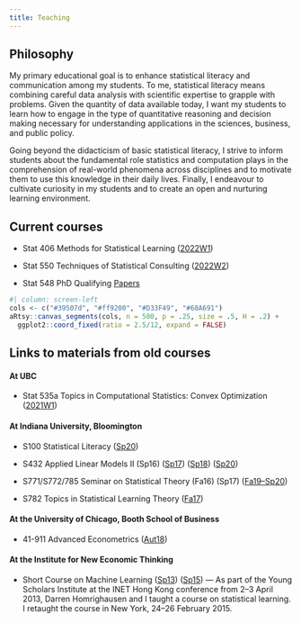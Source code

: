 ```yaml
---
title: Teaching
---
```


## Philosophy

My primary educational goal is to enhance statistical literacy and communication among my students. To me, statistical literacy means combining careful data analysis with scientific expertise to grapple with problems. Given the quantity of data available today, I want my students to learn how to engage in the type of quantitative reasoning and decision making necessary for understanding applications in the sciences, business, and public policy.

Going beyond the didacticism of basic statistical literacy, I strive to inform students about the fundamental role statistics and computation plays in the comprehension of real-world phenomena across disciplines and to motivate them to use this knowledge in their daily lives. Finally, I endeavour to cultivate curiosity in my students and to create an open and nurturing learning environment.

## Current courses

-   Stat 406 Methods for Statistical Learning ([2022W1](https://ubc-stat.github.io/stat-406/))

-   Stat 550 Techniques of Statistical Consulting ([2022W2](https://ubc-stat.github.io/stat-550/))

-   Stat 548 PhD Qualifying [Papers](stat548.qmd)

```r
#| column: screen-left
cols <- c("#39507d", "#ff9200", "#D33F49", "#68A691")
aRtsy::canvas_segments(cols, n = 500, p = .25, size = .5, H = .2) +
  ggplot2::coord_fixed(ratio = 2.5/12, expand = FALSE)
```


## Links to materials from old courses

#### At UBC

- <p>Stat 535a Topics in Computational Statistics: Convex Optimization ([2021W1](https://ubc-stat.github.io/stat-535-convexopt))</p>

#### At Indiana University, Bloomington

- S100 Statistical Literacy ([Sp20](https://iub-stat100.github.io))

- S432 Applied Linear Models II (Sp16) ([Sp17](https://github.com/STATS-432Sp2017)) ([Sp18](https://stats-432sp2018.github.io/)) ([Sp20](https://stats-432sp2020.github.io))

- S771/S772/785 Seminar on Statistical Theory (Fa16) (Sp17) ([Fa19--Sp20](https://stats-ada-2019-20.github.io))

-   S782 Topics in Statistical Learning Theory ([Fa17](https://github.com/stats-782fa2017))

#### At the University of Chicago, Booth School of Business

- <p>41-911 Advanced Econometrics ([Aut18](https://booth41911.github.io))</p>

#### At the Institute for New Economic Thinking

- <p>Short Course on Machine Learning ([Sp13](inet2013.qmd)) ([Sp15](inet2015.qmd)) --- As part of the Young Scholars Institute at the INET Hong Kong conference from 2--3 April 2013, Darren Homrighausen and I taught a course on statistical learning. I retaught the course in New York, 24--26 February 2015.</p>
